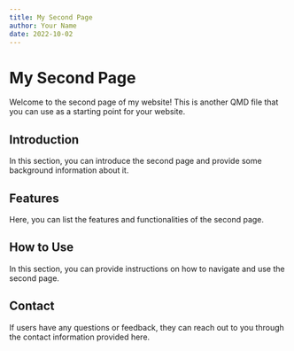 ```yaml
---
title: My Second Page
author: Your Name
date: 2022-10-02
---
```


# My Second Page

Welcome to the second page of my website! This is another QMD file that you can use as a starting point for your website.

## Introduction

In this section, you can introduce the second page and provide some background information about it.

## Features

Here, you can list the features and functionalities of the second page.

## How to Use

In this section, you can provide instructions on how to navigate and use the second page.

## Contact

If users have any questions or feedback, they can reach out to you through the contact information provided here.